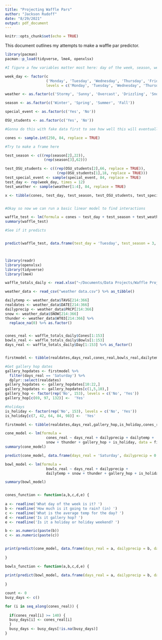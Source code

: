 ```yaml
---
title: "Projecting Waffle Pars"
author: "Jackson Rudoff"
date: "8/29/2021"
output: pdf_document
---
```


```r
knitr::opts_chunk$set(echo = TRUE)
```

This document outlines my attempts to make a waffle par predictor.

```r

library(pacman)
pacman::p_load(tidyverse, lme4, openxlsx)

#I figure a few variables matter most here: day of the week, season, weather, and historical totals. I'll start off by creating the easy variables.

week_day <- factor(c
                   ('Monday', 'Tuesday', 'Wednesday', 'Thursday', 'Friday', 'Saturday', 'Sunday'),
                   levels = c('Monday', 'Tuesday', 'Wednesday', 'Thursday', 'Friday', 'Saturday', 'Sunday')) 

weather <- as.factor(c('Stormy', 'Sunny', 'Overcast', 'Drizzling', 'Snow', 'Chilly'))

season <- as.factor(c('Winter', 'Spring', 'Summer', 'Fall'))

special_event <- as.factor(c('Yes', 'No'))

OSU_students <- as.factor(c('Yes', 'No'))

#Gonna do this with fake data first to see how well this will eventually work

cones <- sample.int(250, 84, replace = TRUE)

#Try to make a frame here

test_season <- c((rep(season[2],22)),
                  (rep(season[3],62)))

test_OSU_students <- c((rep(OSU_students[2],66, replace = TRUE)), 
                        (rep(OSU_students[1],18, replace = TRUE)))
test_special_event <- sample(special_event, 84, replace = TRUE)
test_day <- rep(week_day, times = 12)
test_weather <- sample(weather[1:4], 84, replace = TRUE)

x <- tibble(cones, test_day, test_season, test_OSU_students, test_special_event, test_weather)


#Okay so now we can run a basic linear model to find interactions

waffle_test <- lm(formula = cones ~ test_day + test_season + test_weather + test_special_event + test_OSU_students, data = x)
summary(waffle_test)

#See if it predicts


predict(waffle_test, data.frame(test_day = 'Tuesday', test_season = 3, test_weather = 'Sunny', test_special_event = 'Yes', test_OSU_students = 2))




```

```r

library(readr)
library(openxlsx)
library(tidyverse)
library(lme4)

waffle_totals_daily <- read.xlsx("~/Documents/Data Projects/Waffle Project/waffle_totals.xlsx") %>% as_tibble()

weather_data <- read_csv("weather data.csv") %>% as_tibble()

dailytemp <- weather_data$TAVG[214:366]
realdates <- weather_data$DATE[214:366]
dailyprecip <- weather_data$PRCP[214:366]
snow <- weather_data$SNOW[214:366]
thunder <- weather_data$WT03[214:366] %>% 
  replace_na(0) %>% as.factor()


cones_real <- waffle_totals_daily$Cones[1:153]
bowls_real <- waffle_totals_daily$Bowls[1:153]
days_real <- waffle_totals_daily$Day[1:153] %>% as_factor()


firstmodel <- tibble(realdates,days_real,cones_real,bowls_real,dailytemp,dailyprecip,snow,thunder)

#Get gallery hop dates
gallery_hopdates <- firstmodel %>% 
  filter(days_real == 'Saturday') %>% 
  dplyr::select(realdates)
gallery_hopdates <- gallery_hopdates[10:22,]
gallery_hopdates <- gallery_hopdates[c(1,5,10),]
gallery_hop <- factor(rep('No', 153), levels = c('No', 'Yes'))
gallery_hop[c(69, 97, 132)] <-  'Yes'

#holidays
is_holiday <- factor(rep('No', 153), levels = c('No', 'Yes'))
is_holiday[c(7, 42, 64, 84, 98)] <-  'Yes'

firstmodel <- tibble(realdates,days_real,gallery_hop,is_holiday,cones_real,bowls_real,dailytemp,dailyprecip,snow,thunder)

cone_model <- lm(formula = 
                   cones_real ~ days_real + dailyprecip + dailytemp + 
                   snow + thunder + gallery_hop + is_holiday, data = firstmodel)
summary(cone_model)

predict(cone_model, data.frame(days_real = 'Saturday', dailyprecip = 0.0, dailytemp = 75, snow = 0, thunder = '0', gallery_hop = 'Yes', is_holiday = "Yes"))

bowl_model <- lm(formula = 
                   bowls_real ~ days_real + dailyprecip + 
                   dailytemp + snow + thunder + gallery_hop + is_holiday, data = firstmodel)

summary(bowl_model)


cones_function <- function(a,b,c,d,e) {
  
a <- readline('What day of the week is it? ')
b <- readline('How much is it going to rain? (in) ')
c <- readline('What is the average temp for the day? ')
d <- readline('Is it gallery hop? ')
e <- readline('Is it a holiday or holiday weekend? ')

b <- as.numeric(paste(b))
c <- as.numeric(paste(c))

  
print(predict(cone_model, data.frame(days_real = a, dailyprecip = b, dailytemp = c, snow = 0, thunder = '0', gallery_hop = d, is_holiday = e)))
  
}

bowls_function <- function(a,b,c,d,e) {
  
print(predict(bowl_model, data.frame(days_real = a, dailyprecip = b, dailytemp = c, snow = 0, thunder = '0', gallery_hop = d, is_holiday = e)))
  
}

```


```r
count <- 0
busy_days <- c()

for (i in seq_along(cones_real)) {
  
  if(cones_real[i] >= 140) {
  busy_days[i] <- cones_real[i] 
  }
  busy_days <- busy_days[!is.na(busy_days)]
}


```

